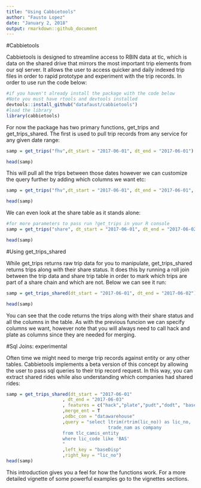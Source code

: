 ```yaml
---
title: "Using Cabbietools"
author: "Fausto Lopez"
date: "January 2, 2018"
output: rmarkdown::github_document
---
```


#Cabbietools

Cabbietools is designed to streamline access to RBIN data at tlc, which is data on the shared drive that mirrors the most important trip elements from our sql server. It allows the user to access quicker and daily indexed trip files in order to rapid prototype and experiment with the trip records. In order to use run the code below:

```r
#if you haven't already install the package with the code below
#Note you must have rtools and devtools installed
devtools::install_github("datafaust/cabbietools")
#load the library
library(cabbietools)
```

For now the package has two primary functions, get_trips and get_trips_shared. The first is used to pull trip records from any service for any given date range:

```r
samp = get_trips("fhv",dt_start = "2017-06-01", dt_end = "2017-06-01")

head(samp)

```

This will pull all the trips between those dates however we can customize the query further by adding which columns we want etc:
 

```r
samp = get_trips("fhv",dt_start = "2017-06-01", dt_end = "2017-06-01", features = c("hack","plate","pudt","dodt"))

head(samp)
```

We can even look at the share table as it stands alone:

```r
#for more parameters to pass run ?get_trips in your R console
samp = get_trips("share", dt_start = "2017-06-01", dt_end = "2017-06-02")

head(samp)
```

#Using get_trips_shared

While get_trips returns raw trip data for you to manipulate, get_trips_shared returns trips along with their share status. It does this by running a roll join between the trip data and share trip table in order to mark which trips are part of a share chain and which are not. Below we can see it run:

```r
samp = get_trips_shared(dt_start = "2017-06-01", dt_end = "2017-06-02")

head(samp)
```

You can see that the code returns the trips along with their share status and all the columns in the table. As with the previous funcion we can specify columns we want, however note that you will always need to call hack and plate as columns since they are needed for merging.


#Sql Joins: experimental

Often time we might need to merge trip records against entity or any other tables. Cabbietools implements a beta version of this concept by allowing the user to pass sql queries to their trip record request. In this way, you can extract shared rides while also understanding which companies had shared rides:

```r
samp = get_trips_shared(dt_start = "2017-06-01"
                     , dt_end = "2017-06-03"
                     , features = c("hack","plate","pudt","dodt", "baseDisp")
                     ,merge_ent = T
                     ,odbc_con = "datawarehouse"
                     ,query = "select ltrim(rtrim(lic_no)) as lic_no,
                                      trade_nam as company
                     from tlc_camis_entity
                     where lic_code like 'BAS'
                     "
                     ,left_key = "baseDisp"
                     ,right_key = "lic_no")
head(samp)  
```


This introduction gives you a feel for how the functions work. For a more detailed vignette of some powerful examples go to the vignettes sections.